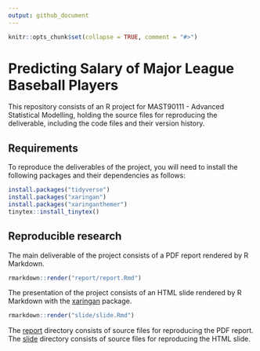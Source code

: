 ```yaml
---
output: github_document
---
```


<!-- README.md is generated from README.Rmd. Please edit that file -->

```r
knitr::opts_chunk$set(collapse = TRUE, comment = "#>")
```

# Predicting Salary of Major League Baseball Players

This repository consists of an R project for MAST90111 - Advanced Statistical Modelling, holding the source files for reproducing the deliverable, including the code files and their version history.

## Requirements

To reproduce the deliverables of the project, you will need to install the following packages and their dependencies as follows:

```r
install.packages("tidyverse")
install.packages("xaringan")
install.packages("xaringanthemer")
tinytex::install_tinytex()
```

## Reproducible research

The main deliverable of the project consists of a PDF report rendered by R Markdown.

```r
rmarkdown::render("report/report.Rmd")
```

The presentation of the project consists of an HTML slide rendered by R Markdown with the [xaringan](https://github.com/yihui/xaringan) package.

```r
rmarkdown::render("slide/slide.Rmd")
```

The [report](https://github.com/szmsu2011/mast90111proj/tree/main/report) directory consists of source files for reproducing the PDF report. The [slide](https://github.com/szmsu2011/mast90111proj/tree/main/slide) directory consists of source files for reproducing the HTML slide.
